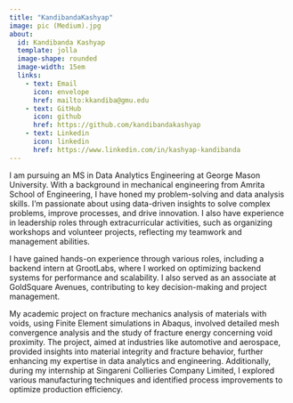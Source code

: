 ---
title: "KandibandaKashyap"
image: pic (Medium).jpg
about: 
  id: Kandibanda Kashyap
  template: jolla
  image-shape: rounded
  image-width: 15em
  links:
    - text: Email
      icon: envelope
      href: mailto:kkandiba@gmu.edu
    - text: GitHub
      icon: github
      href: https://github.com/kandibandakashyap
    - text: Linkedin
      icon: linkedin
      href: https://www.linkedin.com/in/kashyap-kandibanda
---

I am pursuing an MS in Data Analytics Engineering at George Mason University. With a background in mechanical engineering from Amrita School of Engineering, I have honed my problem-solving and data analysis skills. I'm passionate about using data-driven insights to solve complex problems, improve processes, and drive innovation. I also have experience in leadership roles through extracurricular activities, such as organizing workshops and volunteer projects, reflecting my teamwork and management abilities.

I have gained hands-on experience through various roles, including a backend intern at GrootLabs, where I worked on optimizing backend systems for performance and scalability. I also served as an associate at GoldSquare Avenues, contributing to key decision-making and project management.

My academic project on fracture mechanics analysis of materials with voids, using Finite Element simulations in Abaqus, involved detailed mesh convergence analysis and the study of fracture energy concerning void proximity. The project, aimed at industries like automotive and aerospace, provided insights into material integrity and fracture behavior, further enhancing my expertise in data analytics and engineering. Additionally, during my internship at Singareni Collieries Company Limited, I explored various manufacturing techniques and identified process improvements to optimize production efficiency.

